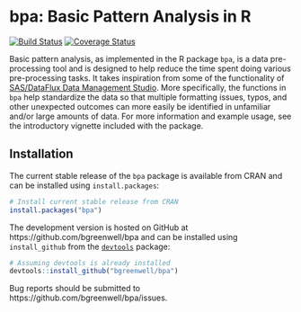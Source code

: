 # bpa: Basic Pattern Analysis in R

[![Build Status](https://travis-ci.org/bgreenwell/bpa.svg?branch=master)](https://travis-ci.org/bgreenwell/bpa)
[![Coverage Status](https://img.shields.io/codecov/c/github/bgreenwell/bpa.svg)](https://codecov.io/github/bgreenwell/bpa?branch=master)

Basic pattern analysis, as implemented in the R package `bpa`, is a data pre-processing tool and is designed to help reduce the time spent doing various pre-processing tasks. It takes inspiration from some of the functionality of [SAS/DataFlux Data Management Studio](https://support.sas.com/documentation/onlinedoc/dfdmstudio/). More specifically, the functions in `bpa` help standardize the data so that multiple formatting issues, typos, and other unexpected outcomes can more easily be identified in unfamiliar and/or large amounts of data. For more information and example usage, see the introductory vignette included with the package.

## Installation
The current stable release of the `bpa` package is available from CRAN and can be installed using `install.packages`:
```r
# Install current stable release from CRAN
install.packages("bpa")
```
The development version is hosted on GitHub at https://github.com/bgreenwell/bpa and can be installed using `install_github` from the [`devtools`](https://github.com/hadley/devtools) package:
```r
# Assuming devtools is already installed
devtools::install_github("bgreenwell/bpa")
```
Bug reports should be submitted to https://github.com/bgreenwell/bpa/issues.
